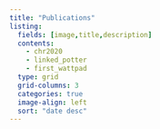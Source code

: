```yaml
---
title: "Publications"
listing:
  fields: [image,title,description]
  contents: 
    - chr2020
    - linked_potter
    - first_wattpad
  type: grid
  grid-columns: 3
  categories: true
  image-align: left
  sort: "date desc"
---
```


